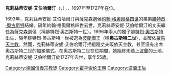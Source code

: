 {{Unreferenced|time=2020-09-24T09:50:25+00:00}}
{{Infobox royalty|consort=yes
| name        = 克莉絲蒂安妮·艾伯哈爾汀
| image       = Christiane Eberhardine of Brandenburg-Bayreuth.jpg
| succession  = 波蘭王后
| reign       = 1697年 — 1727年
| birth_date  = {{Birth date|1671|12|19|df=y}}
| birth_place = [[拜羅伊特|拜律特]]
| death_date  = {{Death date and age|1727|9|4|1671|12|19|df=y}}
| death_place = [[巴特施米德貝格|巴特施米德貝格]]
| house       = [[霍亨索倫王朝|霍亨索倫王朝]]
| father      = [[布蘭登堡-拜律特的克里斯蒂安·恩斯特|布蘭登堡-拜律特的克里斯蒂安·恩斯特]]
| mother      = 符騰堡的索菲·路易絲
}}
'''克莉絲蒂安妮·艾伯哈爾汀'''（{{lang-de|Christiane Eberhardine}}，{{bd|1671年|12月19日|1727年|9月4日}}），{{le|波蘭王后|List of Polish consorts}}，1697年至1727年在位。

1693年，克莉絲蒂安妮·艾伯哈爾汀與薩克森選侯[[約翰·格奧爾格四世|約翰·格奧爾格四世]]的弟弟[[奧古斯特二世_(波蘭)|腓特烈·奧古斯特]]結婚。隔年約翰·格奧爾格四世去世，克莉絲蒂安妮·艾伯哈爾汀的丈夫繼任為薩克森選侯（稱腓特烈·奧古斯特一世）。1696年兩人的獨子[[奧古斯特三世_(波蘭)|腓特烈·奧古斯特]]出生，隔年腓特烈·奧古斯特一世被選為[[波蘭君主列表|波蘭國王]]（稱'''奧古斯特二世'''），並昄依[[羅馬天主教|羅馬天主教]]。然而，克莉絲蒂安妮·艾伯哈爾汀拒絕隨丈夫昄依天主教，甚至沒有出席奧古斯特二世的加冕儀式。在奧古斯特二世在位期間，她始終未踏上[[波蘭立陶宛|波蘭]]的土地。克莉絲蒂安妮·艾伯哈爾汀於1727年去世，享年55歲。

{{DEFAULTSORT: Christiane Eberhardine}}
[[Category:德國信義宗教徒|Category:德國信義宗教徒]]
[[Category:霍亨索伦王朝|Category:霍亨索伦王朝]]
[[Category:波蘭王后|Category:波蘭王后]]